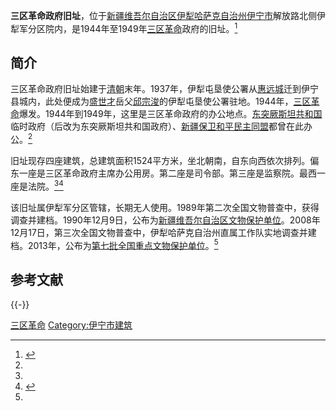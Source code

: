 {{文物保护单位
| 级别 = 全国
| 名称 = 三区革命政府旧址
| 编号 = 7-1932
| 分类 = 近现代重要史迹及代表性建筑
| 时代 = 1944~1949年
| 所在 = [[新疆维吾尔自治区|新疆]][[伊宁市|伊宁市]]
| 登录 = 2013年
| Cat = 新疆全国重点文物保护单位
}}
'''三区革命政府旧址'''，位于[[新疆维吾尔自治区|新疆维吾尔自治区]][[伊犁哈萨克自治州|伊犁哈萨克自治州]][[伊宁市|伊宁市]]解放路北侧伊犁军分区院内，是1944年至1949年[[三区革命|三区革命]]政府的旧址。<ref name=ynsz>{{Cite web |url=http://www.yining.gov.cn/Item/19.aspx |title=文物胜迹，伊宁史志，于2015-03-15查阅 |accessdate=2015-03-15 |archive-date=2015-04-02 |archive-url=https://web.archive.org/web/20150402121703/http://www.yining.gov.cn/Item/19.aspx |dead-url=no }}</ref>

==简介==
三区革命政府旧址始建于[[清朝|清朝]]末年。1937年，伊犁屯垦使公署从[[惠远城|惠远城]]迁到伊宁县城内，此处便成为[[盛世才|盛世才]]岳父[[邱宗浚|邱宗浚]]的伊犁屯垦使公署驻地。1944年，[[三区革命|三区革命]]爆发。1944年到1949年，这里是三区革命政府的办公地点。[[东突厥斯坦第二共和国|东突厥斯坦共和国]]临时政府（后改为东突厥斯坦共和国政府）、[[新疆保卫和平民主同盟|新疆保卫和平民主同盟]]都曾在此办公。<ref name=ynsz/>

旧址现存四座建筑，总建筑面积1524平方米，坐北朝南，自东向西依次排列。偏东一座是三区革命政府主席办公用房。第二座是司令部。第三座是监察院。最西一座是法院。<ref name=ynsz/><ref>{{Cite web |url=http://www.xjwwbh.com/www/index.php/Web/leibiao_de/tid/120/id/130/iid/223 |title=第三批区保单位简介，新疆文物保护网，2014-11-10 |accessdate=2015-03-15 |archive-date=2015-04-02 |archive-url=https://web.archive.org/web/20150402120439/http://www.xjwwbh.com/www/index.php/Web/leibiao_de/tid/120/id/130/iid/223 |dead-url=no }}</ref>

该旧址属伊犁军分区管辖，长期无人使用。1989年第二次全国文物普查中，获得调查并建档。1990年12月9日，公布为[[新疆维吾尔自治区文物保护单位|新疆维吾尔自治区文物保护单位]]。2008年12月17日，第三次全国文物普查中，伊犁哈萨克自治州直属工作队实地调查并建档。2013年，公布为[[第七批全国重点文物保护单位|第七批全国重点文物保护单位]]。<ref name=ynsz/>

== 参考文献 ==
{{Reflist}}

{{-}}
{{新疆全国重点文物保护单位}}

[[Category:三区革命|]]
[[Category:伊宁市建筑|Category:伊宁市建筑]]